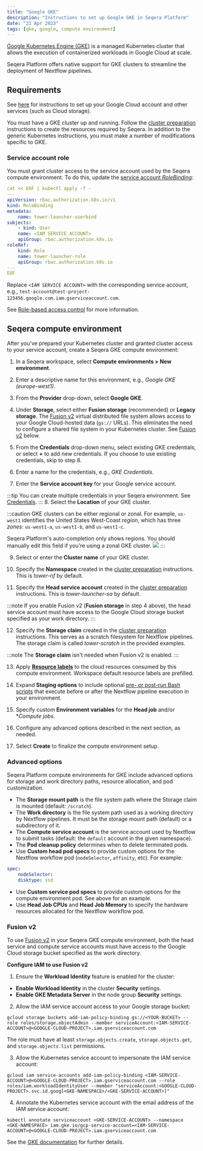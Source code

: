 ```yaml
---
title: "Google GKE"
description: "Instructions to set up Google GKE in Seqera Platform"
date: "21 Apr 2023"
tags: [gke, google, compute environment]
---
```


[Google Kubernetes Engine (GKE)](https://cloud.google.com/kubernetes-engine) is a managed Kubernetes cluster that allows the execution of containerized workloads in Google Cloud at scale.

Seqera Platform offers native support for GKE clusters to streamline the deployment of Nextflow pipelines.

## Requirements

See [here](../compute-envs/google-cloud-batch.mdx#configure-google-cloud) for instructions to set up your Google Cloud account and other services (such as Cloud storage).

You must have a GKE cluster up and running. Follow the [cluster preparation](../compute-envs/k8s.mdx#cluster-preparation) instructions to create the resources required by Seqera. In addition to the generic Kubernetes instructions, you must make a number of modifications specific to GKE.

### Service account role

You must grant cluster access to the service account used by the Seqera compute environment. To do this, update the [service account _RoleBinding_](https://cloud.google.com/kubernetes-engine/docs/how-to/role-based-access-control#rolebinding):

```yaml
cat << EOF | kubectl apply -f -
---
apiVersion: rbac.authorization.k8s.io/v1
kind: RoleBinding
metadata:
    name: tower-launcher-userbind
subjects:
    - kind: User
    name: <IAM SERVICE ACCOUNT>
    apiGroup: rbac.authorization.k8s.io
roleRef:
    kind: Role
    name: tower-launcher-role
    apiGroup: rbac.authorization.k8s.io
---
EOF
```

Replace `<IAM SERVICE ACCOUNT>` with the corresponding service account, e.g., `test-account@test-project-123456.google.com.iam.gserviceaccount.com`.

See [Role-based access control](https://cloud.google.com/kubernetes-engine/docs/how-to/role-based-access-control) for more information.

## Seqera compute environment

After you've prepared your Kubernetes cluster and granted cluster access to your service account, create a Seqera GKE compute environment:

1. In a Seqera workspace, select **Compute environments > New environment**.

2. Enter a descriptive name for this environment, e.g., _Google GKE (europe-west1)_.

3. From the **Provider** drop-down, select **Google GKE**.

4. Under **Storage**, select either **Fusion storage** (recommended) or **Legacy storage**. The [Fusion v2](../supported_software/fusion/fusion.mdx) virtual distributed file system allows access to your Google Cloud-hosted data (`gs://` URLs). This eliminates the need to configure a shared file system in your Kubernetes cluster. See [Fusion v2](#fusion-v2) below.

5. From the **Credentials** drop-down menu, select existing GKE credentials, or select **+** to add new credentials. If you choose to use existing credentials, skip to step 8.

6. Enter a name for the credentials, e.g., _GKE Credentials_.

7. Enter the **Service account key** for your Google service account.

:::tip
You can create multiple credentials in your Seqera environment. See [Credentials](../credentials/overview.mdx).
:::
8. Select the **Location** of your GKE cluster.

:::caution
GKE clusters can be either regional or zonal. For example, `us-west1` identifies the United States West-Coast _region_, which has three _zones_: `us-west1-a`, `us-west1-b`, and `us-west1-c`.

Seqera Platform's auto-completion only shows regions. You should manually edit this field if you're using a zonal GKE cluster.
![](./_images/gke_regions.png)
:::

9. Select or enter the **Cluster name** of your GKE cluster.

10. Specify the **Namespace** created in the [cluster preparation](../compute-envs/k8s.mdx#cluster-preparation) instructions. This is _tower-nf_ by default.

11. Specify the **Head service account** created in the [cluster preparation](../compute-envs/k8s.mdx#cluster-preparation) instructions. This is _tower-launcher-sa_ by default.

:::note
If you enable Fusion v2 (**Fusion storage** in step 4 above), the head service account must have access to the Google Cloud storage bucket specified as your work directory.
:::

12. Specify the **Storage claim** created in the [cluster preparation](../compute-envs/k8s.mdx#cluster-preparation) instructions. This serves as a scratch filesystem for Nextflow pipelines. The storage claim is called _tower-scratch_ in the provided examples.

:::note
The **Storage claim** isn't needed when Fusion v2 is enabled.
:::

13. Apply [**Resource labels**](../resource-labels/overview.mdx) to the cloud resources consumed by this compute environment. Workspace default resource labels are prefilled.

14. Expand **Staging options** to include optional [pre- or post-run Bash scripts](../launch/advanced.mdx#pre--post-run-scripts) that execute before or after the Nextflow pipeline execution in your environment.

15. Specify custom **Environment variables** for the **Head job** and/or **Compute jobs*.

16. Configure any advanced options described in the next section, as needed.

17. Select **Create** to finalize the compute environment setup.

### Advanced options

Seqera Platform compute environments for GKE include advanced options for storage and work directory paths, resource allocation, and pod customization.

- The **Storage mount path** is the file system path where the Storage claim is mounted (default: `/scratch`).
- The **Work directory** is the file system path used as a working directory by Nextflow pipelines. It must be the storage mount path (default) or a subdirectory of it.
- The **Compute service account** is the service account used by Nextflow to submit tasks (default: the `default` account in the given namespace).
- The **Pod cleanup policy** determines when to delete terminated pods.
- Use **Custom head pod specs** to provide custom options for the Nextflow workflow pod (`nodeSelector`, `affinity`, etc). For example:

```yaml
spec:
    nodeSelector:
    disktype: ssd
```

- Use **Custom service pod specs** to provide custom options for the compute environment pod. See above for an example.
- Use **Head Job CPUs** and **Head Job Memory** to specify the hardware resources allocated for the Nextflow workflow pod.

<!--revisit for k8s CE pages consolidation:

Fusion v2 config options

Did you actually follow this steps during your review?

When I set up my EKS installation a while ago (following @bentsherman 's guide here: https://seqera.io/blog/deploying-nextflow-on-amazon-eks/) I ran into difficulties getting the Tower-EKS link up and had to go off-script to get things working.

We should probably verify nothing changes depending on EKS version (e.g. 1.25). @enekui-->

### Fusion v2

To use [Fusion v2](../supported_software/fusion/fusion.mdx) in your Seqera GKE compute environment, both the head service and compute service accounts must have access to the Google Cloud storage bucket specified as the work directory.

**Configure IAM to use Fusion v2**

1. Ensure the **Workload Identity** feature is enabled for the cluster:

- **Enable Workload Identity** in the cluster **Security** settings.
- **Enable GKE Metadata Server** in the node group **Security** settings.

2. Allow the IAM service account access to your Google storage bucket:

```shell
gcloud storage buckets add-iam-policy-binding gs://<YOUR-BUCKET> --role roles/storage.objectAdmin --member serviceAccount:<IAM-SERVICE-ACCOUNT>@<GOOGLE-CLOUD-PROJECT>.iam.gserviceaccount.com
```

The role must have at least `storage.objects.create`, `storage.objects.get`, and `storage.objects.list` permissions.

3. Allow the Kubernetes service account to impersonate the IAM service account:

```shell
gcloud iam service-accounts add-iam-policy-binding <IAM-SERVICE-ACCOUNT>@<GOOGLE-CLOUD-PROJECT>.iam.gserviceaccount.com --role roles/iam.workloadIdentityUser --member "serviceAccount:<GOOGLE-CLOUD-PROJECT>.svc.id.goog[<GKE-NAMESPACE>/<GKE-SERVICE-ACCOUNT>]"
```

4. Annotate the Kubernetes service account with the email address of the IAM service account:

```shell
kubectl annotate serviceaccount <GKE-SERVICE-ACCOUNT> --namespace <GKE-NAMESPACE> iam.gke.io/gcp-service-account=<IAM-SERVICE-ACCOUNT>@<GOOGLE-CLOUD-PROJECT>.iam.gserviceaccount.com
```

See the [GKE documentation](https://cloud.google.com/kubernetes-engine/docs/how-to/workload-identity#authenticating_to) for further details.

